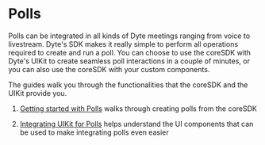 # Polls

Polls can be integrated in all kinds of Dyte meetings ranging from voice to livestream. Dyte's SDK makes it really simple to perform all operations required to create and run a poll. You can choose to use the coreSDK with Dyte's UIKit to create seamless poll interactions in a couple of minutes, or you can also use the coreSDK with your custom components.

The guides walk you through the functionalities that the coreSDK and the UIKit provide you.

1. [Getting started with Polls](./polls/getting_started) walks through creating polls from the coreSDK

2. [Integrating UIKit for Polls](./polls/uikit) helps understand the UI components that can be used to make integrating polls even easier
